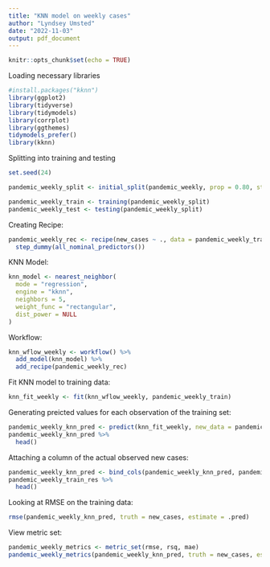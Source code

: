 ```yaml
---
title: "KNN model on weekly cases"
author: "Lyndsey Umsted"
date: "2022-11-03"
output: pdf_document
---
```


```r
knitr::opts_chunk$set(echo = TRUE)
```

Loading necessary libraries
```r
#install.packages("kknn")
library(ggplot2)
library(tidyverse)
library(tidymodels)
library(corrplot)
library(ggthemes)
tidymodels_prefer()
library(kknn)
```

Splitting into training and testing
```r
set.seed(24)

pandemic_weekly_split <- initial_split(pandemic_weekly, prop = 0.80, strata = new_cases)

pandemic_weekly_train <- training(pandemic_weekly_split)
pandemic_weekly_test <- testing(pandemic_weekly_split)
```

Creating Recipe:
```r
pandemic_weekly_rec <- recipe(new_cases ~ ., data = pandemic_weekly_train) %>%
  step_dummy(all_nominal_predictors())
```

KNN Model:
```r
knn_model <- nearest_neighbor(
  mode = "regression",
  engine = "kknn", 
  neighbors = 5,
  weight_func = "rectangular", 
  dist_power = NULL
)
```

Workflow:
```r
knn_wflow_weekly <- workflow() %>% 
  add_model(knn_model) %>% 
  add_recipe(pandemic_weekly_rec)
```

Fit KNN model to training data:
```r
knn_fit_weekly <- fit(knn_wflow_weekly, pandemic_weekly_train)
```

Generating preicted values for each observation of the training set:
```r
pandemic_weekly_knn_pred <- predict(knn_fit_weekly, new_data = pandemic_weekly_train %>% select(-new_cases))
pandemic_weekly_knn_pred %>% 
  head()
```

Attaching a column of the actual observed new cases:
```r
pandemic_weekly_knn_pred <- bind_cols(pandemic_weekly_knn_pred, pandemic_weekly_train %>% select(new_cases))
pandemic_weekly_train_res %>% 
  head()
```

Looking at RMSE on the training data:
```r
rmse(pandemic_weekly_knn_pred, truth = new_cases, estimate = .pred)
```
View metric set:
```r
pandemic_weekly_metrics <- metric_set(rmse, rsq, mae)
pandemic_weekly_metrics(pandemic_weekly_knn_pred, truth = new_cases, estimate = .pred)
```
